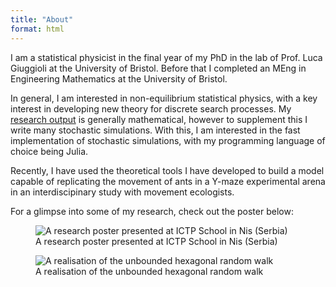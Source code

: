 ```yaml
---
title: "About"
format: html
---
```

I am a statistical physicist in the final year of my PhD in the lab of Prof. Luca Giuggioli at the University of Bristol. 
Before that I completed an MEng in Engineering Mathematics at the University of Bristol.

In general, I am interested in non-equilibrium statistical physics, with 
a key interest in developing new theory for discrete search processes. My <a href="https://scholar.google.co.uk/citations?user=k4cP2HkAAAAJ&hl=en&inst=10389243673639785577&oi=ao">research output</a>
is generally mathematical, however to supplement this I write many stochastic 
simulations. With this, I am interested in the fast implementation of stochastic 
simulations, with my programming language of choice being Julia.

Recently, I have used the theoretical tools I have developed to build a model capable of
replicating the movement of ants in a Y-maze experimental arena in an interdiscipinary study 
with movement ecologists. 

For a glimpse into some of my research, check out the poster below:

![A research poster presented at ICTP School in Nis (Serbia)](images\main_poster.png){fig-alt="Research poster presented at ICTP School in Nis, Serbia."}

![A realisation of the unbounded hexagonal random walk](images\hex.png){fig-alt="Realisation of the unbounded hexagonal random walk."}